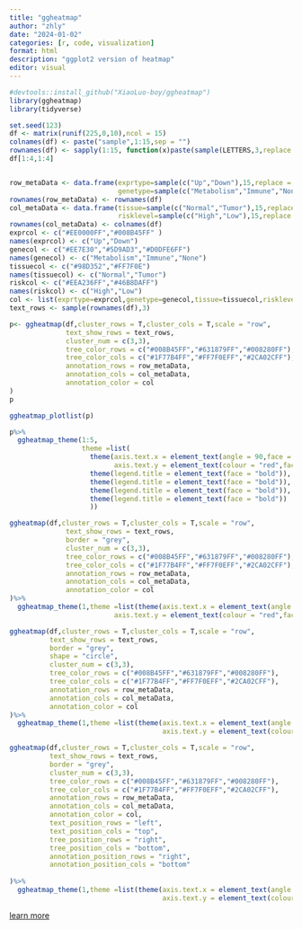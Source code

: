 ---
title: "ggheatmap"
author: "zhly"
date: "2024-01-02"
categories: [r, code, visualization]
format: html
description: "ggplot2 version of heatmap"
editor: visual
---

```{r,message=FALSE,warning=FALSE}
#devtools::install_github("XiaoLuo-boy/ggheatmap")
library(ggheatmap)
library(tidyverse)
```

```{r}
set.seed(123)
df <- matrix(runif(225,0,10),ncol = 15)
colnames(df) <- paste("sample",1:15,sep = "")
rownames(df) <- sapply(1:15, function(x)paste(sample(LETTERS,3,replace = F),collapse = ""))
df[1:4,1:4]


row_metaData <- data.frame(exprtype=sample(c("Up","Down"),15,replace = T),
                           genetype=sample(c("Metabolism","Immune","None"),15,replace = T))
rownames(row_metaData) <- rownames(df)
col_metaData <- data.frame(tissue=sample(c("Normal","Tumor"),15,replace = T),
                           risklevel=sample(c("High","Low"),15,replace = T))
rownames(col_metaData) <- colnames(df)
exprcol <- c("#EE0000FF","#008B45FF" )
names(exprcol) <- c("Up","Down")
genecol <- c("#EE7E30","#5D9AD3","#D0DFE6FF")
names(genecol) <- c("Metabolism","Immune","None")
tissuecol <- c("#98D352","#FF7F0E")
names(tissuecol) <- c("Normal","Tumor")
riskcol <- c("#EEA236FF","#46B8DAFF")
names(riskcol) <- c("High","Low")
col <- list(exprtype=exprcol,genetype=genecol,tissue=tissuecol,risklevel=riskcol)
text_rows <- sample(rownames(df),3)

p<- ggheatmap(df,cluster_rows = T,cluster_cols = T,scale = "row",
              text_show_rows = text_rows,
              cluster_num = c(3,3),
              tree_color_rows = c("#008B45FF","#631879FF","#008280FF"),
              tree_color_cols = c("#1F77B4FF","#FF7F0EFF","#2CA02CFF"),
              annotation_rows = row_metaData,
              annotation_cols = col_metaData,
              annotation_color = col
)
p
```

```{r}
ggheatmap_plotlist(p)
```

```{r}
p%>%
  ggheatmap_theme(1:5,
                  theme =list(
                    theme(axis.text.x = element_text(angle = 90,face = "bold",size = 10),
                          axis.text.y = element_text(colour = "red",face = "bold")),
                    theme(legend.title = element_text(face = "bold")),
                    theme(legend.title = element_text(face = "bold")),
                    theme(legend.title = element_text(face = "bold")),
                    theme(legend.title = element_text(face = "bold"))
                    ))
```

```{r}
ggheatmap(df,cluster_rows = T,cluster_cols = T,scale = "row",
              text_show_rows = text_rows,
              border = "grey",
              cluster_num = c(3,3),
              tree_color_rows = c("#008B45FF","#631879FF","#008280FF"),
              tree_color_cols = c("#1F77B4FF","#FF7F0EFF","#2CA02CFF"),
              annotation_rows = row_metaData,
              annotation_cols = col_metaData,
              annotation_color = col
)%>%
  ggheatmap_theme(1,theme =list(theme(axis.text.x = element_text(angle = 90,face = "bold",size = 10),
                          axis.text.y = element_text(colour = "red",face = "bold"))))
```

```{r}
ggheatmap(df,cluster_rows = T,cluster_cols = T,scale = "row",
          text_show_rows = text_rows,
          border = "grey",
          shape = "circle",
          cluster_num = c(3,3),
          tree_color_rows = c("#008B45FF","#631879FF","#008280FF"),
          tree_color_cols = c("#1F77B4FF","#FF7F0EFF","#2CA02CFF"),
          annotation_rows = row_metaData,
          annotation_cols = col_metaData,
          annotation_color = col
)%>%
  ggheatmap_theme(1,theme =list(theme(axis.text.x = element_text(angle = 90,face = "bold",size = 10),
                                      axis.text.y = element_text(colour = "red",face = "bold"))))
```

```{r}
ggheatmap(df,cluster_rows = T,cluster_cols = T,scale = "row",
          text_show_rows = text_rows,
          border = "grey",
          cluster_num = c(3,3),
          tree_color_rows = c("#008B45FF","#631879FF","#008280FF"),
          tree_color_cols = c("#1F77B4FF","#FF7F0EFF","#2CA02CFF"),
          annotation_rows = row_metaData,
          annotation_cols = col_metaData,
          annotation_color = col,
          text_position_rows = "left",
          text_position_cols = "top",
          tree_position_rows = "right",
          tree_position_cols = "bottom",
          annotation_position_rows = "right",
          annotation_position_cols = "bottom"
          
)%>%
  ggheatmap_theme(1,theme =list(theme(axis.text.x = element_text(angle = 90,face = "bold",size = 10),
                                      axis.text.y = element_text(colour = "red",face = "bold"))))
```

[learn more](https://github.com/XiaoLuo-boy/ggheatmap)

